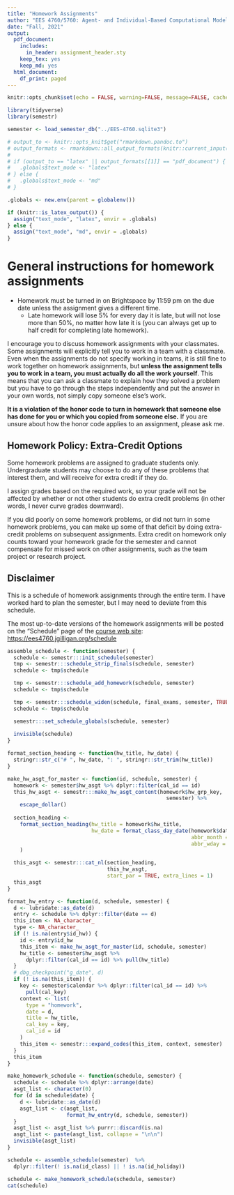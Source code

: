 ```yaml
---
title: "Homework Assignments"
author: "EES 4760/5760: Agent- and Individual-Based Computational Modeling"
date: "Fall, 2021"
output:
  pdf_document: 
    includes:
      in_header: assignment_header.sty
    keep_tex: yes
    keep_md: yes
  html_document:
    df_print: paged
---
```

```r
knitr::opts_chunk$set(echo = FALSE, warning=FALSE, message=FALSE, cache=FALSE)
```
```r
library(tidyverse)
library(semestr)

semester <- load_semester_db("../EES-4760.sqlite3")

# output_to <- knitr::opts_knit$get("rmarkdown.pandoc.to")
# output_formats <- rmarkdown::all_output_formats(knitr::current_input())
# 
# if (output_to == "latex" || output_formats[[1]] == "pdf_document") {
#   .globals$text_mode <- "latex"
# } else {
#   .globals$text_mode <- "md"
# }

.globals <- new.env(parent = globalenv())

if (knitr::is_latex_output()) {
  assign("text_mode", "latex", envir = .globals)
} else {
  assign("text_mode", "md", envir = .globals)
}


```

# General instructions for homework assignments


* Homework must be turned in on Brightspace by 11:59 pm on the 
  due date unless the assignment gives a different time. 
  * Late homework will lose 5% for every day it is late, but will not lose
    more than 50%, no matter how late it is (you can always get up to half
    credit for completing late homework).

I encourage you to discuss homework assignments with your classmates. 
Some assignments will explicitly tell you to work in a team with a classmate. 
Even when the assignments do not specify working in teams, it is still fine to 
work together on homework assignments, but 
**unless the assignment tells you to work in a team, you must actually do all 
the work yourself**. 
This means that you can ask a classmate to explain how they solved a problem 
but you have to go through the steps independently and put the answer in your 
own words, not simply copy someone else's work.

**It is a violation of the honor code to turn in homework that someone 
else has done for you or which you copied from someone else.** 
If you are unsure about how the honor code applies to an assignment, please ask 
me.

## Homework Policy: Extra-Credit Options

Some homework problems are assigned to graduate students only.
Undergraduate students may choose to do any of these problems that interest 
them, and will receive for extra credit if they do.

I assign grades based on the required work, so your grade will not be affected 
by whether or not other students do extra credit problems (in other words, 
I never curve grades downward).

If you did poorly on some homework problems, or did not turn in some homework 
problems, you can make up some of that deficit by doing extra-credit
problems on subsequent assignments. Extra credit on homework only counts toward 
your homework grade for the semester and cannot compensate for missed work on 
other assignments, such as the team project or research project.


## Disclaimer

This is a schedule of homework assignments through the entire term. 
I have worked hard to plan the semester, but I may need to deviate from this 
schedule.

The most up-to-date versions of the homework assignments will be posted on the
"Schedule" page of the 
[course web site](https://ees4760.jgilligan.org/schedule): 
<https://ees4760.jgilligan.org/schedule>

```r
assemble_schedule <- function(semester) {
  schedule <- semestr:::init_schedule(semester)
  tmp <- semestr:::schedule_strip_finals(schedule, semester)
  schedule <- tmp$schedule

  tmp <- semestr:::schedule_add_homework(schedule, semester)
  schedule <- tmp$schedule

  tmp <- semestr:::schedule_widen(schedule, final_exams, semester, TRUE)
  schedule <- tmp$schedule

  semestr:::set_schedule_globals(schedule, semester)
  
  invisible(schedule)
}

format_section_heading <- function(hw_title, hw_date) {
  stringr::str_c("# ", hw_date, ": ", stringr::str_trim(hw_title))
}

make_hw_asgt_for_master <- function(id, schedule, semester) {
  homework <- semester$hw_asgt %>% dplyr::filter(cal_id == id)
  this_hw_asgt <- semestr:::make_hw_asgt_content(homework$hw_grp_key, 
                                                   semester) %>% 
    escape_dollar()
  
  section_heading <-  
    format_section_heading(hw_title = homework$hw_title,
                           hw_date = format_class_day_date(homework$date, 
                                                           abbr_month = TRUE, 
                                                           abbr_wday = TRUE)
    )

  this_asgt <- semestr:::cat_nl(section_heading, 
                                this_hw_asgt,
                                start_par = TRUE, extra_lines = 1)
  this_asgt
}

format_hw_entry <- function(d, schedule, semester) {
  d <- lubridate::as_date(d)
  entry <- schedule %>% dplyr::filter(date == d)
  this_item <- NA_character_
  type <- NA_character_
  if (! is.na(entry$id_hw)) {
    id <- entry$id_hw
    this_item <- make_hw_asgt_for_master(id, schedule, semester)
    hw_title <- semester$hw_asgt %>%
      dplyr::filter(cal_id == id) %>% pull(hw_title)
  } 
  # dbg_checkpoint("g_date", d)
  if (! is.na(this_item)) {
    key <- semester$calendar %>% dplyr::filter(cal_id == id) %>%
      pull(cal_key)
    context <- list(
      type = "homework",
      date = d,
      title = hw_title,
      cal_key = key,
      cal_id = id
    )
    this_item <- semestr:::expand_codes(this_item, context, semester)
  }
  this_item
}

make_homework_schedule <- function(schedule, semester) {
  schedule <- schedule %>% dplyr::arrange(date)
  asgt_list <- character(0)
  for (d in schedule$date) {
    d <- lubridate::as_date(d)
    asgt_list <- c(asgt_list, 
                   format_hw_entry(d, schedule, semester))
  }
  asgt_list <- asgt_list %>% purrr::discard(is.na)
  asgt_list <- paste(asgt_list, collapse = "\n\n")
  invisible(asgt_list)
}

```
```r
schedule <- assemble_schedule(semester)  %>%
  dplyr::filter(! is.na(id_class) || ! is.na(id_holiday))

schedule <- make_homework_schedule(schedule, semester)
cat(schedule)
```


